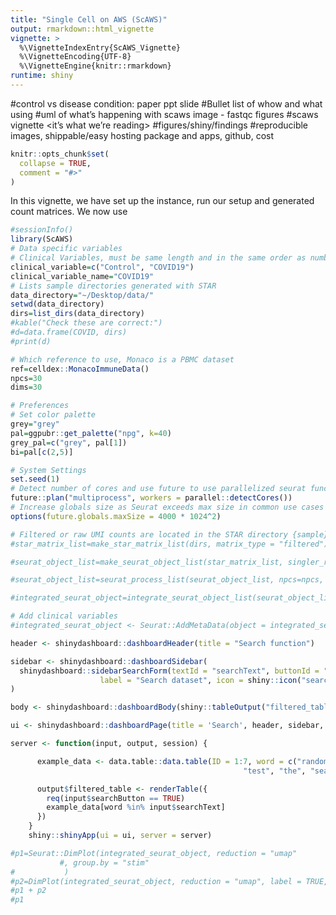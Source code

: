 ```yaml
---
title: "Single Cell on AWS (ScAWS)"
output: rmarkdown::html_vignette
vignette: >
  %\VignetteIndexEntry{ScAWS_Vignette}
  %\VignetteEncoding{UTF-8}
  %\VignetteEngine{knitr::rmarkdown}
runtime: shiny
---
```


#control vs disease condition: paper ppt slide
#Bullet list of whow and what using
#uml of what's happening with scaws image - fastqc figures
#scaws vignette <it's what we're reading>
#figures/shiny/findings
#reproducible images, shippable/easy hosting package and apps, github, cost

```r
knitr::opts_chunk$set(
  collapse = TRUE,
  comment = "#>"
)
```

In this vignette, we have set up the instance, run our setup and generated count matrices. We now use 

```r
#sessionInfo()
library(ScAWS)
# Data specific variables
# Clinical Variables, must be same length and in the same order as number of sample directories
clinical_variable=c("Control", "COVID19")
clinical_variable_name="COVID19"
# Lists sample directories generated with STAR
data_directory="~/Desktop/data/"
setwd(data_directory)
dirs=list_dirs(data_directory)
#kable("Check these are correct:")
#d=data.frame(COVID, dirs)
#print(d)

# Which reference to use, Monaco is a PBMC dataset
ref=celldex::MonacoImmuneData()
npcs=30
dims=30

# Preferences
# Set color palette
grey="grey"
pal=ggpubr::get_palette("npg", k=40)
grey_pal=c("grey", pal[1])
bi=pal[c(2,5)]

# System Settings
set.seed(1)
# Detect number of cores and use future to use parallelized seurat functions
future::plan("multiprocess", workers = parallel::detectCores())
# Increase globals size as Seurat exceeds max size in common use cases
options(future.globals.maxSize = 4000 * 1024^2)
```

```r
# Filtered or raw UMI counts are located in the STAR directory {sample}/Solo.out/Gene/filtered or {sample}/Solo.out/Gene/raw, respectively.
#star_matrix_list=make_star_matrix_list(dirs, matrix_type = "filtered")

#seurat_object_list=make_seurat_object_list(star_matrix_list, singler_ref=ref, singler_labels=ref$label.main)

#seurat_object_list=seurat_process_list(seurat_object_list, npcs=npcs, dims=dims)

#integrated_seurat_object=integrate_seurat_object_list(seurat_object_list, npcs=npcs, dims=dims)

# Add clinical variables
#integrated_seurat_object <- Seurat::AddMetaData(object = integrated_seurat_object, metadata = clinical_variable, col.name = clinical_variable_name)
```

```r
header <- shinydashboard::dashboardHeader(title = "Search function")

sidebar <- shinydashboard::dashboardSidebar(
  shinydashboard::sidebarSearchForm(textId = "searchText", buttonId = "searchButton", 
                    label = "Search dataset", icon = shiny::icon("search"))
)

body <- shinydashboard::dashboardBody(shiny::tableOutput("filtered_table"))

ui <- shinydashboard::dashboardPage(title = 'Search', header, sidebar, body)

server <- function(input, output, session) {

      example_data <- data.table::data.table(ID = 1:7, word = c("random", "words", "to", 
                                                    "test", "the", "search", "function")) 

      output$filtered_table <- renderTable({
        req(input$searchButton == TRUE)
        example_data[word %in% input$searchText]
      })
    }
    shiny::shinyApp(ui = ui, server = server)
```


```r
#p1=Seurat::DimPlot(integrated_seurat_object, reduction = "umap"
           #, group.by = "stim"
#           )
#p2=DimPlot(integrated_seurat_object, reduction = "umap", label = TRUE, repel = TRUE)
#p1 + p2
#p1
```


